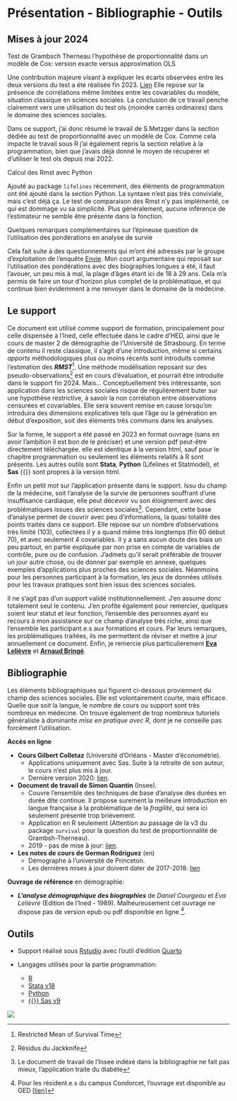 

# Présentation - Bibliographie - Outils


## Mises à jour 2024


[Test de Grambsch Therneau l'hypothèse de proportionnalité dans un modèle de Cox: version exacte versus approximation OLS]{.box_text}  
  
Une contribution majeure visant à expliquer les écarts observées entre les deux versions du test a été réalisée fin 2023. [Lien](https://www.cambridge.org/core/journals/political-analysis/article/implementation-matters-evaluating-the-proportional-hazard-tests-performance/05E2657A64B18FB1E25C2BE1F7D92C3B)  Elle repose sur la présence de corrélations même limitées entre les covariables du modèle, situation classique en sciences sociales. La conclusion de ce travail penche clairement vers une utilisation du test ols (moindre carrés ordinaires) dans le domaine des sciences sociales. 

Dans ce support, j'ai donc résumé le travail de S.Metzger dans la section dédiée au test de proportionnalité avec un modèle de Cox. Comme cela impacte le travail sous R j'ai également repris la section relative à la programmation, bien que j'avais déjà donné le moyen de récupérer et d'utiliser le test ols depuis mai 2022. 


[Calcul des Rmst avec Python]{.box_text}    
  
Ajouté au package `lifelines` récemment, des éléments de programmation ont été ajouté dans la section Python. La syntaxe n'est pas très conviviale, mais c'est déjà ça. Le test de comparaison des Rmst n'y pas implémenté, ce qui est dommage vu sa simplicité. Plus généralement, aucune inférence de l'estimateur ne semble être présente dans la fonction. 


[Quelques remarques complémentaires sur l'épineuse question de l'utilisation des pondérations en analyse de survie]{.box_text}  

Cela fait suite à des questionnements qui m'ont été adressés par le groupe d'exploitation de l'enquête [Envie](https://envie.site.ined.fr/). Mon court argumentaire  qui reposait sur l'utilisation des pondérations avec des biographies longues a été, il faut l'avouer, un peu mis à mal, la plage d'âges étant ici de 18 à 29 ans. Cela m'a permis de faire un tour d'horizon plus complet de la problématique, et qui continue bien évidemment à me renvoyer dans le domaine de la médecine.


## Le support {-} 

Ce document est utilisé comme support de formation, principalement pour celle dispensée à l'Ined, celle effectuée dans le cadre d'HED, ainsi que le cours de master 2 de démographie de l'Université de Strasbourg. 
En terme de contenu il reste classique, il s'agit d'une introduction, même si certains *apports* méthodologiques plus ou moins récents  sont introduits comme l'estimation des ***RMST***^[Restricted Mean of Survival Time]. Une méthode modélisation reposant sur des pseudo-observations^[Résidus du Jackknife] est en cours d'évaluation, et pourrait être introduite dans le support fin 2024. Mais... Conceptuellement très intéressante, son application dans les sciences sociales risque de régulièrement buter sur une hypothèse restrictive, à savoir la non corrélation entre observations censurées et covariables. Elle sera souvent remise en cause lorsqu'on introduira des dimensions explicatives tels que l'âge ou la génération en début d'exposition, soit des éléments très communs dans les analyses.

Sur la forme, le support a été passé en 2023 en format ouvrage (sans en avoir l'ambition il est bon de le préciser) et une version pdf peut-être directement téléchargée. elle est identique à la version html, sauf pour le chapitre programmation ou seulement les éléments relatifs à R sont présents. Les autres outils sont **Stata**, **Python** (Lifelines et Statmodel), et **Sas** {{<fa solid cross>}}  sont propres à la version html.

Enfin un petit mot sur l'application présente dans le support. Issu du champ de la médecine, soit l'analyse de la survie de personnes souffrant d'une insuffisance cardiaque, elle peut décevoir vu son éloignement avec des problématiques issues des sciences sociales^[Le document de travail de l'Insee indéxé dans la bibliographie ne fait pas mieux, l'application traite du diabète]. Cependant, cette base d'analyse permet de couvrir avec peu d'informations, la quasi totalité des points traités dans ce support. Elle repose sur un nombre d'observations très limité (103), collectées il y a quand même très longtemps (fin 60 début 70), et avec seulement 4 covariables. Il y a sans aucun doute des biais un peu partout, en partie expliquée par non prise en compte de variables de contrôle, pure ou de confusion. J'admets qu'il serait préférable de trouver un jour autre chose, ou de donner par exemple en annexe, quelques exemples d'applications plus proches des sciences sociales. Néanmoins pour les personnes participant à la formation, les jeux de données utilisés pour les travaux pratiques sont bien issus des sciences sociales. 

Il ne s'agit pas d'un support validé institutionnellement. J'en assume donc totalement seul le contenu.
J'en profite également pour remercier, quelques soient leur statut et leur fonction, l'ensemble des personnes ayant eu recours à mon assistance sur ce champ d'analyse très riche, ainsi que l'ensemble les participant.e.s aux formations et cours. Par leurs remarques, les problématiques traitées, ils me permettent de réviser et mettre à jour annuellement ce document. 
Enfin, je remercie plus particulierement [**Eva Lelièvre**](https://www.ined.fr/fr/recherche/chercheurs/Leli%C3%A8vre+Eva) et [**Arnaud Bringé**](https://www.ined.fr/fr/recherche/chercheurs/Bring%C3%A9+Arnaud).


## Bibliographie {-}

Les éléments bibliographiques qui figurent ci-dessous proviennent du champ des sciences sociales. Elle est volontairement courte, mais efficace. Quelle que soit la langue, le nombre de cours ou support sont très nombreux en médecine. On trouve également de trop nombreux tutoriels généraliste à dominante *mise en pratique avec R*, dont je ne conseille pas forcément l'utilisation.  

**Accès en ligne**

* **Cours Gilbert Colletaz** (Université d’Orléans - Master d'économétrie).
  - Applications uniquement avec Sas. Suite à la retraite de son auteur, le cours n'est plus mis à jour.
  - Dernière version 2020: [lien](https://www.master-esa.fr/wp-content/uploads/2021/04/Econometrie-des-donnees-de-survie.pdf). 

* **Document de travail de Simon Quantin** (Insee).
  - Couvre l’ensemble des techniques de base d’analyse des durées en durée dite continue. Il propose surement la meilleure introduction en langue française à la problématique de la *fragilité*, qui sera ici seulement présenté trop brièvement. 
  - Application en R seulement (Attention au passage de la v3 du package `survival` pour la question du test de proportionnalité de Grambsh-Therneau).
  - 2019 - pas de mise à jour: [lien](https://www.insee.fr/fr/statistiques/3695681).

* **Les notes de cours de German Rodriguez** (en)
  - Démographe à l'université de Princeton.  
  - Les dernières mises à jour doivent dater de 2017-2018: [lien](https://grodri.github.io/glms/notes/c7.pdf)

**Ouvrage de référence** en démographie:

* ***L'analyse démographique des biographies*** de *Daniel Courgeau* et *Eva Lelièvre* (Edition de l'Ined - 1989). Malheureusement cet ouvrage ne dispose pas de version epub ou pdf disponible en ligne ^[Pour les résident.e.s du campus Condorcet, l'ouvrage est disponible au GED [[lien](https://campus-condorcet.primo.exlibrisgroup.com/discovery/fulldisplay?docid=alma991006553559705786&context=L&vid=33CCP_INST:CCP&lang=fr&search_scope=ALL&adaptor=Local%20Search%20Engine&tab=ALL&query=any,contains,courgeau%20leli%C3%A8vre&offset=0)]].  


## Outils {-}

* Support réalisé sous [Rstudio](https://posit.co/) avec l'outil d'édition [Quarto](https://quarto.org/)  

* Langages utilisés pour la partie programmation: 

  - [R](https://www.r-project.org/) 
  - [Stata v18](https://www.stata.com/) 
  - [Python](https://www.python.org/) 
  - [ {{<fa solid cross>}} Sas v9](https://www.sas.com/fr_fr/home.html)
  
  
![](noai.png){fig-align="center"}
  

